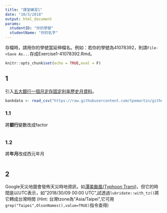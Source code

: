 ```yaml
---
title: "課堂練習1"
date: "10/3/2018"
output: html_document
params:
  studentID: "你的學號"
  studentName: "你的名字"
---
```

存檔時，請用你的學號當延伸檔名。例如：若你的學號為41078392，則請`File->Save As...`存成Exercise1-41078392.Rmd。

```r
knitr::opts_chunk$set(echo = TRUE,eval = F)
```


## 1
引入[五大銀行一個月定存固定利率歷史月資料](https://raw.githubusercontent.com/tpemartin/github-data/master/bankdata.csv)。

```r
bankdata <- read_csv("https://raw.githubusercontent.com/tpemartin/github-data/master/bankdata.csv")
```

### 1.1
將**銀行**變數改成factor
```r

```

### 1.2
將**年月**改成西元年月
```r

```

## 2
Google天災地圖會發佈天災時地資訊，如[潭美颱風(Typhoon Trami)](https://google.org/crisismap/google.com/2018-trami)，但它的時間是以UTC表示，如"2018/30/09 00:00 UTC",試透過`lubridate::with_tz()`將它轉成台灣時間
(Hint: 台灣tzone為"Asia/Taipei",它可用`grep("Taipei",OlsonNames(),value=TRUE)`指令查得)

```r

```
